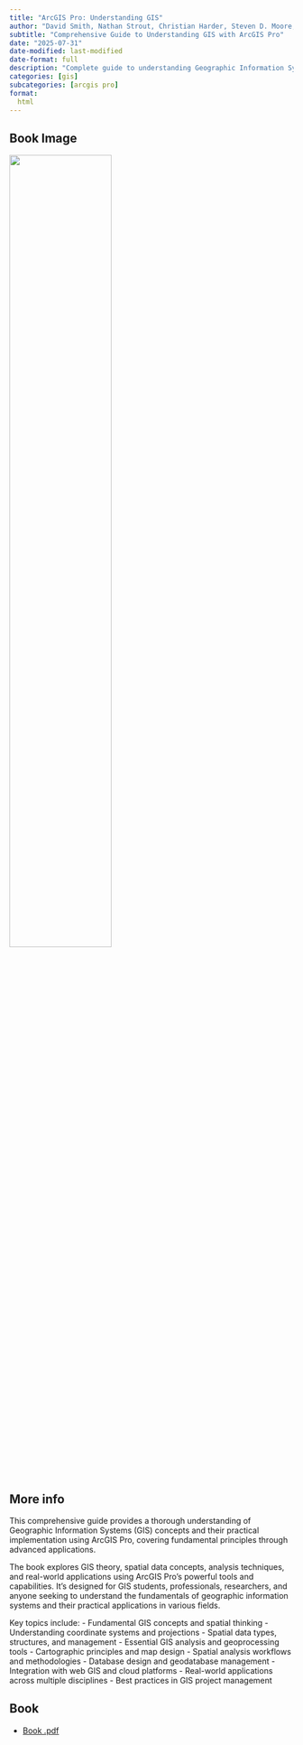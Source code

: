 ```yaml
---
title: "ArcGIS Pro: Understanding GIS"
author: "David Smith, Nathan Strout, Christian Harder, Steven D. Moore, Tim Ormsby, Thomas Balstrøm"
subtitle: "Comprehensive Guide to Understanding GIS with ArcGIS Pro"
date: "2025-07-31"
date-modified: last-modified
date-format: full
description: "Complete guide to understanding Geographic Information Systems using ArcGIS Pro"
categories: [gis]
subcategories: [arcgis pro]
format:
  html
---
```


## Book Image

![](/books/ArcgisProUnderstandingGIS.png){width="60%"}

## More info

This comprehensive guide provides a thorough understanding of Geographic Information Systems (GIS) concepts and their practical implementation using ArcGIS Pro, covering fundamental principles through advanced applications.

The book explores GIS theory, spatial data concepts, analysis techniques, and real-world applications using ArcGIS Pro's powerful tools and capabilities. It's designed for GIS students, professionals, researchers, and anyone seeking to understand the fundamentals of geographic information systems and their practical applications in various fields.

Key topics include:
- Fundamental GIS concepts and spatial thinking
- Understanding coordinate systems and projections
- Spatial data types, structures, and management
- Essential GIS analysis and geoprocessing tools
- Cartographic principles and map design
- Spatial analysis workflows and methodologies
- Database design and geodatabase management
- Integration with web GIS and cloud platforms
- Real-world applications across multiple disciplines
- Best practices in GIS project management

## Book

- [Book .pdf](/books/ArcgisProUnderstandingGIS.pdf){width="60%"}
